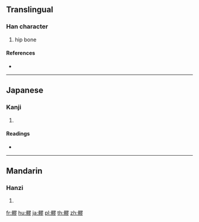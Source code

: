 {{character info/new}}
==Translingual==

===Han character===
{{Han char|rn=188|rad=骨|as=11|sn=21|four=|canj=BBSMH}}

# hip bone

====References====
* {{Han ref|kx=1450.400|dkj=45264|dj=1977.180|hdz=74417.140|uh=9ACE|ud=39630}}

----

==Japanese==

===Kanji===
{{ja-kanji|grade=|rs=骨11}}

# {{defn|lang=ja|sort=骨11}}

====Readings====
* {{ja-readings|on=[[りょう]] (ryō)|kun=[[こしぼね]] (koshibone)}}

----

==Mandarin==

===Hanzi===
{{cmn-hanzi|pin=[[liáo]] ([[liao2]])|wg=liao<sup>2</sup>}}

# {{defn|lang=cmn|sort=骨11}}

[[fr:髎]]
[[hu:髎]]
[[ja:髎]]
[[pl:髎]]
[[th:髎]]
[[zh:髎]]